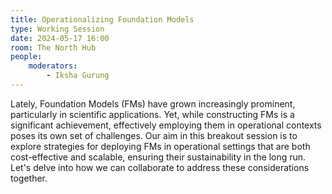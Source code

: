 ```yaml
---
title: Operationalizing Foundation Models
type: Working Session
date: 2024-05-17 16:00
room: The North Hub
people:
    moderators:
        - Iksha Gurung
---
```

Lately, Foundation Models (FMs) have grown increasingly prominent, particularly in scientific applications. Yet, while constructing FMs is a significant achievement, effectively employing them in operational contexts poses its own set of challenges. Our aim in this breakout session is to explore strategies for deploying FMs in operational settings that are both cost-effective and scalable, ensuring their sustainability in the long run. Let's delve into how we can collaborate to address these considerations together.